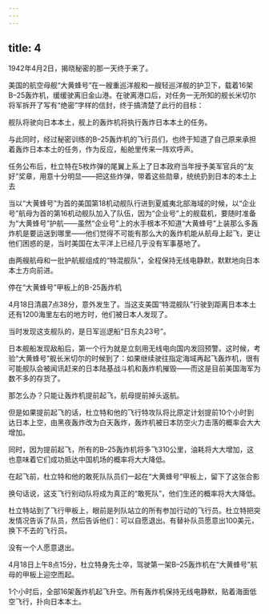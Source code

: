 ```yaml
---
---
---
```

title: 4
---



1942年4月2日，揭晓秘密的那一天终于来了。

美国的航空母舰“大黄蜂号”在一艘重巡洋舰和一艘轻巡洋舰的护卫下，载着16架B–25轰炸机，缓缓驶离旧金山港。在驶离港口后，对任务一无所知的舰长米切尔将军拆开了写有“绝密”字样的信封，终于搞清楚了此行的目标：

舰队将驶向日本本土，舰上的轰炸机将执行轰炸日本本土的任务。

与此同时，经过秘密训练的B–25轰炸机的飞行员们，也终于知道了自己原来承担着轰炸日本本土的任务，作为反应，船舱里传来一阵欢呼声。

任务公布后，杜立特在5枚炸弹的尾翼上系上了日本政府当年授予美军官兵的“友好”奖章，用意十分明显——把这些炸弹，带着这些勋章，统统扔到日本的本土上去



当以“大黄蜂号”为首的美国第18机动舰队行进到夏威夷北部海域的时候，以“企业号”航母为首的第16机动舰队加入了队伍，因为“企业号”上的舰载机，要随时准备为“大黄蜂号”护航——虽然“企业号”上的水手根本不知道“大黄蜂号”上装那么多轰炸机是要运送到哪里——他们觉得不可能有那么大的轰炸机能从航母上起飞，更让他们困惑的是，当时美国在太平洋上已经几乎没有军事基地了。

由两艘航母和一批护航舰组成的“特混舰队”，全程保持无线电静默，默默地向日本本土方向前进。

停在“大黄蜂号”甲板上的B-25轰炸机



4月18日清晨7点38分，意外发生了。当这支美国“特混舰队”行驶到距离日本本土还有1200海里左右的地方时，他们被日本人发现了。

当时发现这支舰队的，是日军巡逻船“日东丸23号”。

日本舰船发现敌船后，第一个行为就是立刻用无线电向国内发回预警。这时候，考验“大黄蜂号”舰长米切尔的时候到了：如果继续驶往指定海域再起飞轰炸机，很有可能舰队会被闻讯赶来的日本陆基战斗机和轰炸机摧毁——而这是目前美国海军为数不多的存货了。

那怎么办？只能让轰炸机提前起飞，航母提前掉头返航。

但是如果提前起飞的话，杜立特和他的飞行特攻队将比原定计划提前10个小时到达日本上空，由黑夜轰炸改为白天轰炸，轰炸机被日本防空火力击落的概率会大大增加。

同时，因为提前起飞，所有的B–25轰炸机将多飞310公里，油耗将大大增加，这也意味着它们成功抵达中国机场的概率将大大降低。

在起飞前，杜立特和他的敢死队队员们一起在“大黄蜂号”甲板上，留下了这张合影



换句话说，这支飞行别动队将成为真正的“敢死队”，他们生还的概率将大大降低。

杜立特站到了飞行甲板上，眼前是列队站立的所有参加行动的飞行员。杜立特把突发情况告诉了队员，然后告诉他们：可以自愿退出。有替补队员愿意出100美元，换下不去的飞行员。

没有一个人愿意退出。

4月18日上午8点15分，杜立特身先士卒，驾驶第一架B–25轰炸机在“大黄蜂号”航母的甲板上迎空而起。

1个小时后，全部16架轰炸机起飞升空。所有轰炸机保持无线电静默，贴着海面低空飞行，扑向日本本土。